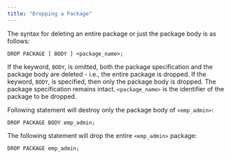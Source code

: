 ```yaml
---
title: "Dropping a Package"
---
```




The syntax for deleting an entire package or just the package body is as follows:

`DROP PACKAGE [ BODY ] <package_name>;`

If the keyword, `BODY`, is omitted, both the package specification and the package body are deleted - i.e., the entire package is dropped. If the keyword, `BODY`, is specified, then only the package body is dropped. The package specification remains intact. `<package_name>` is the identifier of the package to be dropped.

Following statement will destroy only the package body of `<emp_admin>`:

``` text
DROP PACKAGE BODY emp_admin;
```

The following statement will drop the entire `<emp_admin>` package:

``` text
DROP PACKAGE emp_admin;
```
